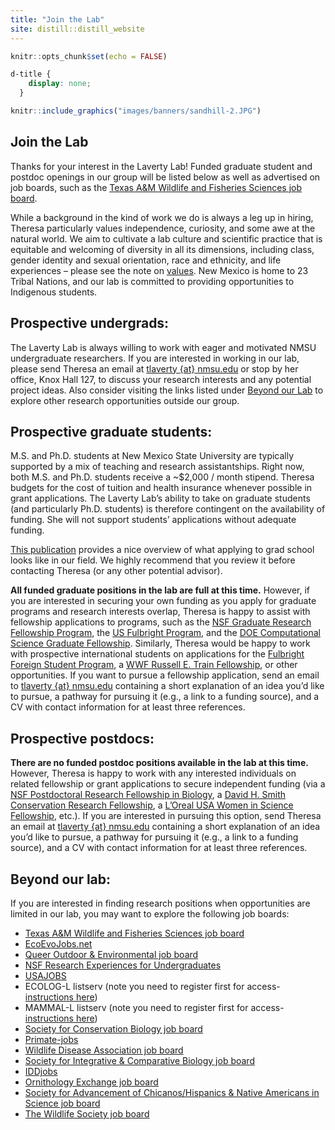 ```yaml
---
title: "Join the Lab"
site: distill::distill_website
---
```


```r
knitr::opts_chunk$set(echo = FALSE)
```

```css
d-title {
    display: none;
  }
```


```r
knitr::include_graphics("images/banners/sandhill-2.JPG")
```

<h2>Join the Lab</h2>

Thanks for your interest in the Laverty Lab! Funded graduate student and postdoc openings in our group will be listed below as well as advertised on job boards, such as the [Texas A&M Wildlife and Fisheries Sciences job board](https://wfscjobs.tamu.edu/job-board/). 

While a background in the kind of work we do is always a leg up in hiring, Theresa particularly values independence, curiosity, and some awe at the natural world. We aim to cultivate a lab culture and scientific practice that is equitable and welcoming of diversity in all its dimensions, including class, gender identity and sexual orientation, race and ethnicity, and life experiences -- please see the note on [values](values.html). New Mexico is home to 23 Tribal Nations, and our lab is committed to providing opportunities to Indigenous students.

## Prospective undergrads:

The Laverty Lab is always willing to work with eager and motivated NMSU undergraduate researchers. If you are interested in working in our lab, please send Theresa an email at [tlaverty {at} nmsu.edu](mailto:tlaverty@nmsu.edu) or stop by her office, Knox Hall 127, to discuss your research interests and any potential project ideas. Also consider visiting the links listed under [Beyond our Lab](https://lavertylab.org/join-the-lab#beyond-our-lab) to explore other research opportunities outside our group.

## Prospective graduate students:

<!-- **Current openings:** -->
<!-- <li>M.S. assistantship: Wind energy impacts on medium and large mammals. This position is coadvised by [Dr. Jennifer Frey](https://sites.google.com/view/frey-lab/home?authuser=0) and has an anticipated start date of January 2025 and fieldwork in central New Mexico. This position is supported by Bureau of Land Management funding for 3 years. Apply by Sunday, October 13th for full consideration. Interviews will be scheduled during the week of October 14th. </li> -->
<!-- <center> -->
<!-- <div style="display: inline-block"><a href="attachments/openings/2025_Wildlife-WindEnergyAssistantship.pdf" class="icon-link" target="_blank" rel="noopener"><i class="fa fa-file-pdf"></i> Full position description</a></div><div style="display: inline-block"><a href="https://airtable.com/apppXPmuyXykkQFgn/shrrAPDTviAq7EDgY" class="icon-link" target="_blank" rel="noopener"><i class=""></i> Apply here</a>  -->
<!-- </div>  -->
<!-- </center>  -->

M.S. and Ph.D. students at New Mexico State University are typically supported by a mix of teaching and research assistantships. Right now, both M.S. and Ph.D. students receive a ~$2,000 / month stipend. Theresa budgets for the cost of tuition and health insurance whenever possible in grant applications. The Laverty Lab's ability to take on graduate students (and particularly Ph.D. students) is therefore contingent on the availability of funding. She will not support students' applications without adequate funding.

[This publication](https://doi.org/10.1002/bes2.2029) provides a nice overview of what applying to grad school looks like in our field. We highly recommend that you review it before contacting Theresa (or any other potential advisor).

<!--**All funded graduate positions in the lab are listed above.** -->

**All funded graduate positions in the lab are full at this time.** However, if you are interested in securing your own funding as you apply for graduate programs and research interests overlap, Theresa is happy to assist with fellowship applications to programs, such as the [NSF Graduate Research Fellowship Program](https://www.nsfgrfp.org/), the [US Fulbright Program](https://us.fulbrightonline.org/), and the [DOE Computational Science Graduate Fellowship](https://www.krellinst.org/csgf/). Similarly, Theresa would be happy to work with prospective international students on applications for the [Fulbright Foreign Student Program](https://foreign.fulbrightonline.org/about/foreign-student-program), a [WWF Russell E. Train Fellowship](https://www.worldwildlife.org/projects/russell-e-train-fellowships), or other opportunities. If you want to pursue a fellowship application, send an email to [tlaverty {at} nmsu.edu](mailto:tlaverty@nmsu.edu) containing a short explanation of an idea you'd like to pursue, a pathway for pursuing it (e.g., a link to a funding source), and a CV with contact information for at least three references.


<!-- We are looking for motivated students with broad interests in population and community ecology, conservation biology, and/or animal behavior who are eager to undertake a multi-faceted MS or PhD involving some combination of field study, molecular work, and modeling.  -->

<!-- **Current openings:**   -->

<!--   * MS or PhD assistantship in applied population and community ecology. This position will likely focus on bats in the southwestern United States with anticipated start date in summer 2023. The lab has currently secured 2-3 years of funding for this position. Apply by **7 October 2022** for full consideration.  -->

<!-- <center> -->
<!-- <div style="display: inline-block"><a href="attachments/openings/2023_GraduateAssistantships.pdf" class="icon-link" target="_blank" rel="noopener"><i class="fa fa-file-pdf"></i> Full position description</a></div><div style="display: inline-block"><a href="https://airtable.com/shrLmf8ZuZ4XPRN9w" class="icon-link" target="_blank" rel="noopener"><i class=""></i> Apply here</a>  -->
<!-- </div> -->
<!-- </center> -->
  

## Prospective postdocs:

**There are no funded postdoc positions available in the lab at this time.** However, Theresa is happy to work with any interested individuals on related fellowship or grant applications to secure independent funding (via a [NSF Postdoctoral Research Fellowship in Biology](https://beta.nsf.gov/funding/opportunities/postdoctoral-research-fellowships-biology-prfb), a [David H. Smith Conservation Research Fellowship](https://conbio.org/mini-sites/smith-fellows), a [L’Oreal USA Women in Science Fellowship](https://www.loreal.com/en/usa/pages/group/fwis/), etc.). If you are interested in pursuing this option, send Theresa an email at [tlaverty {at} nmsu.edu](mailto:tlaverty@nmsu.edu) containing a short explanation of an idea you'd like to pursue, a pathway for pursuing it (e.g., a link to a funding source), and a CV with contact information for at least three references.

## Beyond our lab:

If you are interested in finding research positions when opportunities are limited in our lab, you may want to explore the following job boards:

- [Texas A&M Wildlife and Fisheries Sciences job board](https://wfscjobs.tamu.edu/job-board/)  
- [EcoEvoJobs.net](https://ecoevojobs.net/)  
- [Queer Outdoor & Environmental job board](https://queeroutdoors.net/job-board)
- [NSF Research Experiences for Undergraduates](https://www.nsf.gov/crssprgm/reu/index.jsp)
- [USAJOBS](https://www.usajobs.gov/)
- ECOLOG-L listserv (note you need to register first for access- [instructions here](https://halllab.asu.edu/how-to-join-the-ecolog-job-board/))
- MAMMAL-L listserv (note you need to register first for access- [instructions here](http://www.lsoft.com/scripts/wl.exe?SL1=MAMMAL-L&H=SI-LISTSERV.SI.EDU))
- [Society for Conservation Biology job board](https://careers.conbio.org/)
- [Primate-jobs](https://groups.google.com/a/g-groups.wisc.edu/g/primate-job)
- [Wildlife Disease Association job board](https://www.wildlifedisease.org/PersonifyEbusiness/Opportunities/Careers)
- [Society for Integrative & Comparative Biology job board](https://sicb.org/jobs-and-fellowships/)
- [IDDjobs](https://iddjobs.org/)
- [Ornithology Exchange job board](https://ornithologyexchange.org/jobs/board/)
- [Society for Advancement of Chicanos/Hispanics & Native Americans in Science job board](https://opportunitiesboard.sacnas.org/jobs/)
- [The Wildlife Society job board](https://careers.wildlife.org/)